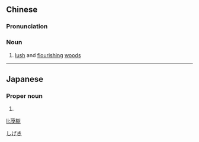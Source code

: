 ==Chinese==
{{zh-forms|s=茂树}}

===Pronunciation===
{{zh-pron
|m=màoshù
|cat=n
}}

===Noun===
{{zh-noun}}

# {{lb|zh|literary}} [[lush]] and [[flourishing]] [[woods]]

----

==Japanese==
{{ja-kanjitab|茂|樹}}

===Proper noun===
{{ja-pos|proper|しげき}}

# {{given name|male|lang=ja}}

[[Category:Japanese male given names|しげき]]

[[li:茂樹]]